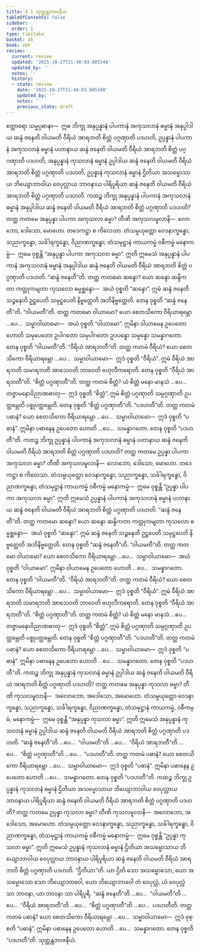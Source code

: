 ```yaml
---
title: 8.1 သုတ္တန္တဘာဇနီယ
tableOfContents: false
sidebar:
  order: 1
type: tipitaka
basket: ab
book: vbh
review:
  current: review
  updated: '2025-10-27T21:48:03.805348'
  updated_by: ''
  notes: ''
  history:
  - state: review
    date: '2025-10-27T21:48:03.805348'
    updated_by: ''
    notes: ''
    previous_state: draft
---
```



<ReviewStatus review={frontmatter.review} showDetails={true} />

<HypothesisAnnotation frontmatter={frontmatter} />

<DynamicBreadcrumb />

<Division number="390" book="vbh" e="ch" v="30" p="216">

<Paragraph number="1390" book="vbh">
စတ္တာရော သမ္မပ္ပဓာနာ—  ဣဓ ဘိက္ခု အနုပ္ပန္နာနံ ပါပကာနံ အကုသလာနံ ဓမ္မာနံ အနုပ္ပါဒါယ ဆန္ဒံ ဇနေတိ ဝါယမတိ ဝီရိယံ အာရဘတိ စိတ္တံ ပဂ္ဂဏှာတိ ပဒဟတိ, ဥပ္ပန္နာနံ ပါပကာနံ အကုသလာနံ ဓမ္မာနံ ပဟာနာယ ဆန္ဒံ ဇနေတိ ဝါယမတိ ဝီရိယံ အာရဘတိ စိတ္တံ ပဂ္ဂဏှာတိ ပဒဟတိ, အနုပ္ပန္နာနံ ကုသလာနံ ဓမ္မာနံ ဥပ္ပါဒါယ ဆန္ဒံ ဇနေတိ ဝါယမတိ ဝီရိယံ အာရဘတိ စိတ္တံ ပဂ္ဂဏှာတိ ပဒဟတိ, ဥပ္ပန္နာနံ ကုသလာနံ ဓမ္မာနံ ဌိတိယာ အသမ္မောသာယ ဘိယျောဘာဝါယ ဝေပုလ္လာယ ဘာဝနာယ ပါရိပူရိယာ ဆန္ဒံ ဇနေတိ ဝါယမတိ ဝီရိယံ အာရဘတိ စိတ္တံ ပဂ္ဂဏှာတိ ပဒဟတိ.
</Paragraph>

</Division>
<Division number="391" book="vbh" e="ch" v="30" p="216">

<Paragraph number="1391" book="vbh">
ကထဉ္စ ဘိက္ခု အနုပ္ပန္နာနံ ပါပကာနံ အကုသလာနံ ဓမ္မာနံ အနုပ္ပါဒါယ ဆန္ဒံ ဇနေတိ ဝါယမတိ ဝီရိယံ အာရဘတိ စိတ္တံ ပဂ္ဂဏှာတိ ပဒဟတိ? တတ္ထ ကတမေ အနုပ္ပန္နာ ပါပကာ အကုသလာ ဓမ္မာ? တီဏိ အကုသလမူလာနိ—  လောဘော, ဒေါသော, မောဟော. တဒေကဋ္ဌာ စ ကိလေသာ. တံသမ္ပယုတ္တော ဝေဒနာက္ခန္ဓော, သညာက္ခန္ဓော, သင်္ခါရက္ခန္ဓော, ဝိညာဏက္ခန္ဓော; တံသမုဋ္ဌာနံ ကာယကမ္မံ ဝစီကမ္မံ မနောကမ္မံ—  ဣမေ ဝုစ္စန္တိ “အနုပ္ပန္နာ ပါပကာ အကုသလာ ဓမ္မာ”. ဣတိ ဣမေသံ အနုပ္ပန္နာနံ ပါပကာနံ အကုသလာနံ ဓမ္မာနံ အနုပ္ပါဒါယ ဆန္ဒံ ဇနေတိ ဝါယမတိ ဝီရိယံ အာရဘတိ စိတ္တံ ပဂ္ဂဏှာတိ ပဒဟတိ.
</Paragraph>

</Division>
<Division number="392" book="vbh" e="ch" v="30" p="216">

<Paragraph number="1392" book="vbh">
“ဆန္ဒံ ဇနေတီ”တိ. တတ္ထ ကတမော ဆန္ဒော? ယော ဆန္ဒော ဆန္ဒိကတာ ကတ္တုကမျတာ ကုသလော ဓမ္မစ္ဆန္ဒော—  အယံ ဝုစ္စတိ “ဆန္ဒော”. ဣမံ ဆန္ဒံ ဇနေတိ သဉ္ဇနေတိ ဥဋ္ဌပေတိ သမုဋ္ဌပေတိ နိဗ္ဗတ္တေတိ အဘိနိဗ္ဗတ္တေတိ. တေန ဝုစ္စတိ “ဆန္ဒံ ဇနေတီ”တိ.
</Paragraph>

</Division>
<Division number="393" book="vbh" e="ch" v="30" p="216">

<Paragraph number="1393" book="vbh">
“ဝါယမတီ”တိ. တတ္ထ ကတမော ဝါယာမော? ယော စေတသိကော ဝီရိယာရမ္ဘော …ပေ…  သမ္မာဝါယာမော—  အယံ ဝုစ္စတိ “ဝါယာမော”. ဣမိနာ ဝါယာမေန ဥပေတော ဟောတိ သမုပေတော ဥပါဂတော သမုပါဂတော ဥပပန္နော သမ္ပန္နော သမန္နာဂတော. တေန ဝုစ္စတိ “ဝါယမတီ”တိ.
</Paragraph>

</Division>
<Division number="394" book="vbh" e="ch" v="30" p="217">

<Paragraph number="1394" book="vbh">
“ဝီရိယံ အာရဘတီ”တိ. တတ္ထ ကတမံ ဝီရိယံ? ယော စေတသိကော ဝီရိယာရမ္ဘော …ပေ…  သမ္မာဝါယာမော—  ဣဒံ ဝုစ္စတိ “ဝီရိယံ”. ဣမံ ဝီရိယံ အာရဘတိ သမာရဘတိ အာသေဝတိ ဘာဝေတိ ဗဟုလီကရောတိ. တေန ဝုစ္စတိ “ဝီရိယံ အာရဘတီ”တိ.
</Paragraph>

</Division>
<Division number="395" book="vbh" e="ch" v="30" p="217">

<Paragraph number="1395" book="vbh">
“စိတ္တံ ပဂ္ဂဏှာတီ”တိ. တတ္ထ ကတမံ စိတ္တံ? ယံ စိတ္တံ မနော မာနသံ …ပေ…  တဇ္ဇာမနောဝိညာဏဓာတု—  ဣဒံ ဝုစ္စတိ “စိတ္တံ”. ဣမံ စိတ္တံ ပဂ္ဂဏှာတိ သမ္ပဂ္ဂဏှာတိ ဥပတ္ထမ္ဘေတိ ပစ္စုပတ္ထမ္ဘေတိ. တေန ဝုစ္စတိ “စိတ္တံ ပဂ္ဂဏှာတီ”တိ.
</Paragraph>

</Division>
<Division number="396" book="vbh" e="ch" v="30" p="217">

<Paragraph number="1396" book="vbh">
“ပဒဟတီ”တိ. တတ္ထ ကတမံ ပဓာနံ? ယော စေတသိကော ဝီရိယာရမ္ဘော …ပေ…  သမ္မာဝါယာမော—  ဣဒံ ဝုစ္စတိ “ပဓာနံ”. ဣမိနာ ပဓာနေန ဥပေတော ဟောတိ …ပေ…  သမန္နာဂတော. တေန ဝုစ္စတိ “ပဒဟတီ”တိ.
</Paragraph>

</Division>
<Division number="397" book="vbh" e="ch" v="30" p="217">

<Paragraph number="1397" book="vbh">
ကထဉ္စ ဘိက္ခု ဥပ္ပန္နာနံ ပါပကာနံ အကုသလာနံ ဓမ္မာနံ ပဟာနာယ ဆန္ဒံ ဇနေတိ ဝါယမတိ ဝီရိယံ အာရဘတိ စိတ္တံ ပဂ္ဂဏှာတိ ပဒဟတိ? တတ္ထ ကတမေ ဥပ္ပန္နာ ပါပကာ အကုသလာ ဓမ္မာ? တီဏိ အကုသလမူလာနိ—  လောဘော, ဒေါသော, မောဟော. တဒေကဋ္ဌာ စ ကိလေသာ. တံသမ္ပယုတ္တော ဝေဒနာက္ခန္ဓော, သညာက္ခန္ဓော, သင်္ခါရက္ခန္ဓော, ဝိညာဏက္ခန္ဓော, တံသမုဋ္ဌာနံ ကာယကမ္မံ ဝစီကမ္မံ မနောကမ္မံ—  ဣမေ ဝုစ္စန္တိ “ဥပ္ပန္နာ ပါပကာ အကုသလာ ဓမ္မာ”. ဣတိ ဣမေသံ ဥပ္ပန္နာနံ ပါပကာနံ အကုသလာနံ ဓမ္မာနံ ပဟာနာယ ဆန္ဒံ ဇနေတိ ဝါယမတိ ဝီရိယံ အာရဘတိ စိတ္တံ ပဂ္ဂဏှာတိ ပဒဟတိ.
</Paragraph>

</Division>
<Division number="398" book="vbh" e="ch" v="30" p="217">

<Paragraph number="1398" book="vbh">
“ဆန္ဒံ ဇနေတီ”တိ. တတ္ထ ကတမော ဆန္ဒော? ယော ဆန္ဒော ဆန္ဒိကတာ ကတ္တုကမျတာ ကုသလော ဓမ္မစ္ဆန္ဒော—  အယံ ဝုစ္စတိ “ဆန္ဒော”. ဣမံ ဆန္ဒံ ဇနေတိ သဉ္ဇနေတိ ဥဋ္ဌပေတိ သမုဋ္ဌပေတိ နိဗ္ဗတ္တေတိ အဘိနိဗ္ဗတ္တေတိ. တေန ဝုစ္စတိ “ဆန္ဒံ ဇနေတီ”တိ.
</Paragraph>

</Division>
<Division number="399" book="vbh" e="ch" v="30" p="217">

<Paragraph number="1399" book="vbh">
“ဝါယမတီ”တိ. တတ္ထ ကတမော ဝါယာမော? ယော စေတသိကော ဝီရိယာရမ္ဘော …ပေ…  သမ္မာဝါယာမော—  အယံ ဝုစ္စတိ “ဝါယာမော”. ဣမိနာ ဝါယာမေန ဥပေတော ဟောတိ …ပေ…  သမန္နာဂတော. တေန ဝုစ္စတိ “ဝါယမတီ”တိ.
</Paragraph>

</Division>
<Division number="400" book="vbh" e="ch" v="30" p="218">

<Paragraph number="1400" book="vbh">
“ဝီရိယံ အာရဘတီ”တိ. တတ္ထ ကတမံ ဝီရိယံ? ယော စေတသိကော ဝီရိယာရမ္ဘော …ပေ…  သမ္မာဝါယာမော—  ဣဒံ ဝုစ္စတိ “ဝီရိယံ”. ဣမံ ဝီရိယံ အာရဘတိ သမာရဘတိ အာသေဝတိ ဘာဝေတိ ဗဟုလီကရောတိ. တေန ဝုစ္စတိ “ဝီရိယံ အာရဘတီ”တိ.
</Paragraph>

</Division>
<Division number="401" book="vbh" e="ch" v="30" p="218">

<Paragraph number="1401" book="vbh">
“စိတ္တံ ပဂ္ဂဏှာတီ”တိ. တတ္ထ ကတမံ စိတ္တံ? ယံ စိတ္တံ မနော မာနသံ …ပေ…  တဇ္ဇာမနောဝိညာဏဓာတု—  ဣဒံ ဝုစ္စတိ “စိတ္တံ”. ဣမံ စိတ္တံ ပဂ္ဂဏှာတိ သမ္ပဂ္ဂဏှာတိ ဥပတ္ထမ္ဘေတိ ပစ္စုပတ္ထမ္ဘေတိ. တေန ဝုစ္စတိ “စိတ္တံ ပဂ္ဂဏှာတီ”တိ.
</Paragraph>

</Division>
<Division number="402" book="vbh" e="ch" v="30" p="218">

<Paragraph number="1402" book="vbh">
“ပဒဟတီ”တိ. တတ္ထ ကတမံ ပဓာနံ? ယော စေတသိကော ဝီရိယာရမ္ဘော …ပေ…  သမ္မာဝါယာမော—  ဣဒံ ဝုစ္စတိ “ပဓာနံ”. ဣမိနာ ပဓာနေန ဥပေတော ဟောတိ …ပေ…  သမန္နာဂတော. တေန ဝုစ္စတိ “ပဒဟတီ”တိ.
</Paragraph>

</Division>
<Division number="403" book="vbh" e="ch" v="30" p="218">

<Paragraph number="1403" book="vbh">
ကထဉ္စ ဘိက္ခု အနုပ္ပန္နာနံ ကုသလာနံ ဓမ္မာနံ ဥပ္ပါဒါယ ဆန္ဒံ ဇနေတိ ဝါယမတိ ဝီရိယံ အာရဘတိ စိတ္တံ ပဂ္ဂဏှာတိ ပဒဟတိ? တတ္ထ ကတမေ အနုပ္ပန္နာ ကုသလာ ဓမ္မာ? တီဏိ ကုသလမူလာနိ—  အလောဘော, အဒေါသော, အမောဟော. တံသမ္ပယုတ္တော ဝေဒနာက္ခန္ဓော, သညာက္ခန္ဓော, သင်္ခါရက္ခန္ဓော, ဝိညာဏက္ခန္ဓော, တံသမုဋ္ဌာနံ ကာယကမ္မံ, ဝစီကမ္မံ, မနောကမ္မံ—  ဣမေ ဝုစ္စန္တိ “အနုပ္ပန္နာ ကုသလာ ဓမ္မာ”. ဣတိ ဣမေသံ အနုပ္ပန္နာနံ ကုသလာနံ ဓမ္မာနံ ဥပ္ပါဒါယ ဆန္ဒံ ဇနေတိ ဝါယမတိ ဝီရိယံ အာရဘတိ စိတ္တံ ပဂ္ဂဏှာတိ ပဒဟတိ.
</Paragraph>

</Division>
<Division number="404" book="vbh" e="ch" v="30" p="218">

<Paragraph number="1404" book="vbh">
“ဆန္ဒံ ဇနေတီ”တိ …ပေ…  “ဝါယမတီ”တိ …ပေ…  “ဝီရိယံ အာရဘတီ”တိ …ပေ…  “စိတ္တံ ပဂ္ဂဏှာတီ”တိ …ပေ…  “ပဒဟတီ”တိ. တတ္ထ ကတမံ ပဓာနံ? ယော စေတသိကော ဝီရိယာရမ္ဘော …ပေ…  သမ္မာဝါယာမော—  ဣဒံ ဝုစ္စတိ “ပဓာနံ”. ဣမိနာ ပဓာနေန ဥပေတော ဟောတိ …ပေ…  သမန္နာဂတော. တေန ဝုစ္စတိ “ပဒဟတီ”တိ.
</Paragraph>

</Division>
<Division number="405" book="vbh" e="ch" v="30" p="218">

<Paragraph number="1405" book="vbh">
ကထဉ္စ ဘိက္ခု ဥပ္ပန္နာနံ ကုသလာနံ ဓမ္မာနံ ဌိတိယာ အသမ္မောသာယ ဘိယျောဘာဝါယ ဝေပုလ္လာယ ဘာဝနာယ ပါရိပူရိယာ ဆန္ဒံ ဇနေတိ ဝါယမတိ ဝီရိယံ အာရဘတိ စိတ္တံ ပဂ္ဂဏှာတိ ပဒဟတိ? တတ္ထ ကတမေ ဥပ္ပန္နာ ကုသလာ ဓမ္မာ? တီဏိ ကုသလမူလာနိ—  အလောဘော, အဒေါသော, အမောဟော. တံသမ္ပယုတ္တော ဝေဒနာက္ခန္ဓော, သညာက္ခန္ဓော, သင်္ခါရက္ခန္ဓော, ဝိညာဏက္ခန္ဓော, တံသမုဋ္ဌာနံ ကာယကမ္မံ ဝစီကမ္မံ မနောကမ္မံ—  ဣမေ ဝုစ္စန္တိ “ဥပ္ပန္နာ ကုသလာ ဓမ္မာ”. ဣတိ ဣမေသံ ဥပ္ပန္နာနံ ကုသလာနံ ဓမ္မာနံ ဌိတိယာ အသမ္မောသာယ ဘိယျောဘာဝါယ ဝေပုလ္လာယ ဘာဝနာယ ပါရိပူရိယာ ဆန္ဒံ ဇနေတိ ဝါယမတိ ဝီရိယံ အာရဘတိ စိတ္တံ ပဂ္ဂဏှာတိ ပဒဟတိ.
</Paragraph>

</Division>
<Division number="406" book="vbh" e="ch" v="30" p="219">

<Paragraph number="1406" book="vbh">
“ဌိတိယာ”တိ. ယာ ဌိတိ သော အသမ္မောသော, ယော အသမ္မောသော သော ဘိယျောဘာဝေါ, ယော ဘိယျောဘာဝေါ တံ ဝေပုလ္လံ, ယံ ဝေပုလ္လံ သာ ဘာဝနာ, ယာ ဘာဝနာ သာ ပါရိပူရီ.
</Paragraph>

</Division>
<Division number="407" book="vbh" e="ch" v="30" p="219">

<Paragraph number="1407" book="vbh">
“ဆန္ဒံ ဇနေတီ”တိ …ပေ…  “ဝါယမတီ”တိ …ပေ…  “ဝီရိယံ အာရဘတီ”တိ …ပေ…  “စိတ္တံ ပဂ္ဂဏှာတီ”တိ …ပေ…  ပဒဟတီတိ. တတ္ထ ကတမံ ပဓာနံ? ယော စေတသိကော ဝီရိယာရမ္ဘော …ပေ…  သမ္မာဝါယာမော—  ဣဒံ ဝုစ္စတိ “ပဓာနံ”. ဣမိနာ ပဓာနေန ဥပေတော ဟောတိ …ပေ…  သမန္နာဂတော. တေန ဝုစ္စတိ “ပဒဟတီ”တိ.

</Paragraph>
</Division>

<Paragraph number="1408" type="center" book="vbh">
သုတ္တန္တဘာဇနီယံ.
</Paragraph>